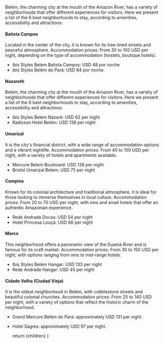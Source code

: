 

<Head>
  <title>Accommodation</title>
</Head>

Belém, the charming city at the mouth of the Amazon River, has a variety of neighborhoods that offer different experiences for visitors. Here we present a list of the 6 best neighborhoods to stay, according to amenities, accessibility and attractions:

#### Batista Campos

Located in the center of the city, it is known for its tree-lined streets and peaceful atmosphere.
Accommodation prices: From 30 to 100 USD per night, depending on the type of accommodation (hostels, boutique hotels).

- ibis Styles Belem Batista Campos: USD 48 por noche
- ibis Styles Belém do Pará: USD 84 por noche. 

#### Nazareth

Belém, the charming city at the mouth of the Amazon River, has a variety of neighborhoods that offer different experiences for visitors. Here we present a list of the 6 best neighborhoods to stay, according to amenities, accessibility and attractions:

- ibis Styles Belem Nazaré: USD 62 per night
- Radisson Hotel Belém: USD 138 per night

#### Umarizal
It is the city's financial district, with a wide range of accommodation options and a vibrant nightlife.
Accommodation prices: From 40 to 150 USD per night, with a variety of hotels and apartments available.
- Mercure Belem Boulevard: USD 138 per night
- Bristol Umarizal Belem: USD 75 per night

#### Campina
Known for its colonial architecture and traditional atmosphere, it is ideal for those looking to immerse themselves in local culture.
Accommodation prices: From 20 to 70 USD per night, with inns and small hotels that offer an authentic Amazonian experience.

- Rede Andrade Docas: USD  54 per night
- Hotel Princesa Louçã: USD 66 per night

#### Marco
This neighborhood offers a panoramic view of the Guamá River and is famous for its craft market.
Accommodation prices: From 30 to 150 USD per night, with options ranging from inns to mid-range hotels.
- Ibis Styles Belém Hangar: USD 133 per night
- Rede Andrade Hangar: USD 45 per night

#### Cidade Velha (Ciudad Vieja)
It is the oldest neighborhood in Belém, with cobblestone streets and beautiful colonial churches.
Accommodation prices: From 25 to 140 USD per night, with a variety of options that reflect the historic charm of the neighborhood.
- Grand Mercure Belém do Pará: approximately USD 131 per night.
- Hotel Sagres: approximately USD 97 per night.


  return <MdxLayout>{children}</MdxLayout>
}